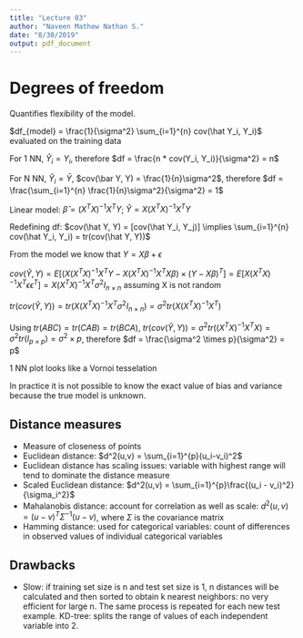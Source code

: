 ```yaml
---
title: "Lecture 03"
author: "Naveen Mathew Nathan S."
date: "8/30/2019"
output: pdf_document
---
```


# Degrees of freedom

Quantifies flexibility of the model.

$df_{model} = \frac{1}{\sigma^2} \sum_{i=1}^{n} cov(\hat Y_i, Y_i)$ evaluated on the training data

For 1 NN, $\hat Y_i = Y_i$, therefore $df = \frac{n * cov(Y_i, Y_i)}{\sigma^2} = n$

For N NN, $\hat Y_i = \bar Y$, $cov(\bar Y, Y) = \frac{1}{n}\sigma^2$, therefore $df = \frac{\sum_{i=1}^{n} \frac{1}{n}\sigma^2}{\sigma^2} = 1$

Linear model: $\hat\beta = (X^TX)^{-1}X^TY$; $\hat Y = X(X^TX)^{-1}X^TY$

Redefining df: $cov(\hat Y, Y) = [cov(\hat Y_i, Y_j)] \implies \sum_{i=1}^{n} cov(\hat Y_i, Y_i) = tr(cov(\hat Y, Y))$

From the model we know that $Y = X\beta + \epsilon$

$cov(\hat Y, Y) = E[(X(X^TX)^{-1}X^TY-X(X^TX)^{-1}X^TX\beta) \times (Y-X\beta)^T] = E[X(X^TX)^{-1}X^T\epsilon \epsilon^T] = X(X^TX)^{-1}X^T\sigma^2 I_{n\times n}$ assuming X is not random

$tr(cov(\hat Y, Y)) = tr(X(X^TX)^{-1}X^T\sigma^2 I_{n\times n}) = \sigma^2 tr(X(X^TX)^{-1}X^T)$

Using $tr(ABC) = tr(CAB) = tr(BCA)$, $tr(cov(\hat Y, Y)) = \sigma^2 tr((X^TX)^{-1}X^TX) = \sigma^2 tr(I_{p \times p}) = \sigma^2 \times p$, therefore $df = \frac{\sigma^2 \times p}{\sigma^2} = p$

1 NN plot looks like a Vornoi tesselation

In practice it is not possible to know the exact value of bias and variance because the true model is unknown.

## Distance measures

- Measure of closeness of points
- Euclidean distance: $d^2(u,v) = \sum_{i=1}^{p}(u_i-v_i)^2$
- Euclidean distance has scaling issues: variable with highest range will tend to dominate the distance measure
- Scaled Euclidean distance: $d^2(u,v) = \sum_{i=1}^{p}\frac{(u_i - v_i)^2}{\sigma_i^2}$
- Mahalanobis distance: account for correlation as well as scale: $d^2(u,v) = (u-v)^T\Sigma^{-1}(u-v)$, where $\Sigma$ is the covariance matrix
- Hamming distance: used for categorical variables: count of differences in observed values of individual categorical variables

## Drawbacks

- Slow: if training set size is n and test set size is 1, n distances will be calculated and then sorted to obtain k nearest neighbors: no very efficient for large n. The same process is repeated for each new test example. KD-tree: splits the range of values of each independent variable into 2.